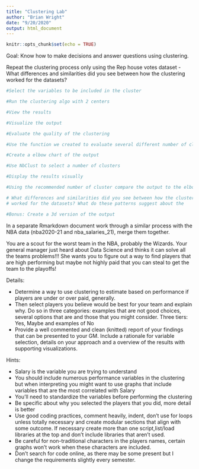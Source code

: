 ```yaml
---
title: "Clustering Lab"
author: "Brian Wright"
date: "9/20/2020"
output: html_document
---
```


```r
knitr::opts_chunk$set(echo = TRUE)
```

Goal: Know how to make decisions and answer questions using clustering. 

Repeat the clustering process only using the Rep house votes dataset
- What differences and similarities did you see between how the clustering 
worked for the datasets?

```r
#Select the variables to be included in the cluster 

```

```r
#Run the clustering algo with 2 centers
```

```r
#View the results
```

```r
#Visualize the output
```

```r
#Evaluate the quality of the clustering 
```

```r
#Use the function we created to evaluate several different number of clusters
```

```r
#Create a elbow chart of the output 
```

```r
#Use NbClust to select a number of clusters
```

```r
#Display the results visually 
```

```r
#Using the recommended number of cluster compare the output to the elbow chart method, assuming it's different. 
```

```r
# What differences and similarities did you see between how the clustering 
# worked for the datasets? What do these patterns suggest about the           # differences between republican versus  

```


```r
#Bonus: Create a 3d version of the output
```

In a separate Rmarkdown document work through a similar process 
with the NBA data (nba2020-21 and nba_salaries_21), merge them together. 

You are a scout for the worst team in the NBA, probably the Wizards. Your 
general manager just heard about Data Science and thinks it can solve all the
teams problems!!! She wants you to figure out a way to find players that are 
high performing but maybe not highly paid that you can steal to get the team 
to the playoffs! 

Details: 

- Determine a way to use clustering to estimate based on performance if 
players are under or over paid, generally. 
- Then select players you believe would be best for your team and explain why. Do so in 
three categories: examples that are not good choices, several options that are and those that you might consider. Three tiers: Yes, Maybe and examples of No
- Provide a well commented and clean (knitted) report of your findings that can be presented to your GM. Include a rationale for variable selection, details on your approach and a overview of the results with supporting visualizations. 
 

Hints:

- Salary is the variable you are trying to understand 
- You should include numerous performance variables in the clustering but when 
interpreting you might want to use graphs that include variables that are the 
most correlated with Salary
- You'll need to standardize the variables before performing the clustering
- Be specific about why you selected the players that you did, more detail is 
better
- Use good coding practices, comment heavily, indent, don't use for loops unless
totally necessary and create modular sections that align with some outcome. If 
necessary create more than one script,list/load libraries at the top and don't 
include libraries that aren't used. 
- Be careful for non-traditional characters in the players names, certain graphs won't work when these characters are included.
- Don't search for code online, as there may be some present but I change the
requirements slightly every semester. 
  





